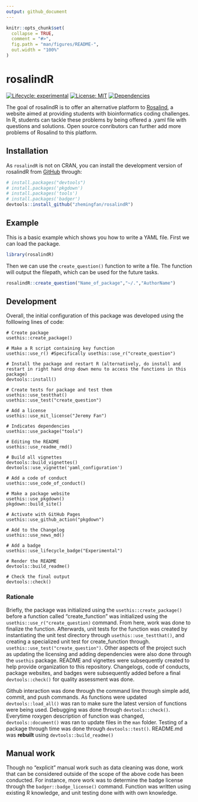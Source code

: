 ```yaml
---
output: github_document
---
```


<!-- README.md is generated from README.Rmd. Please edit that file -->

```r
knitr::opts_chunk$set(
  collapse = TRUE,
  comment = "#>",
  fig.path = "man/figures/README-",
  out.width = "100%"
)
```

# rosalindR

<!-- badges: start -->
[![Lifecycle: experimental](https://img.shields.io/badge/lifecycle-experimental-orange.svg)](https://www.tidyverse.org/lifecycle/#experimental)
[![License: MIT](https://img.shields.io/badge/license-MIT-blue.svg)](https://cran.r-project.org/web/licenses/MIT)
[![Dependencies](https://tinyverse.netlify.com/badge/rosalindR)](https://cran.r-project.org/package=rosalindR)
<!-- badges: end -->

The goal of rosalindR is to offer an alternative platform to [Rosalind](http://rosalind.info/problems/locations/), a website aimed at providing students with bioinformatics coding challenges. In R, students can tackle these problems by being offered a .yaml file with questions and solutions. Open source conributors can further add more problems of Rosalind to this platform.

## Installation

As `rosalindR` is not on CRAN, you can install the development version of rosalindR from [GitHub](https://github.com/) through:

```r
# install.packages("devtools")
# install.packages('pkgdown')
# install.packages('tools')
# install.packages('badger')
devtools::install_github("zhemingfan/rosalindR")
```

## Example

This is a basic example which shows you how to write a YAML file. First we can load the package.

```r
library(rosalindR)
```

Then we can use the `create_question()` function to write a file. The function will output the filepath, which can be used for the future tasks.
```r
rosalindR::create_question("Name_of_package","~/.","AuthorName")
```

## Development

Overall, the initial configuration of this package was developed using the folllowing lines of code: 
```r_development
# Create package
usethis::create_package()

# Make a R script containing key function
usethis::use_r() #Specifically usethis::use_r("create_question")

# Install the package and restart R (alternatively, do install and restart in right hand drop down menu to access the functions in this package)
devtools::install()

# Create tests for package and test them
usethis::use_testthat()
usethis::use_test("create_question")

# Add a license
usethis::use_mit_license("Jeremy Fan")

# Indicates dependencies
usethis::use_package("tools")

# Editing the README
usethis::use_readme_rmd()

# Build all vignettes
devtools::build_vignettes()
devtools::use_vignette('yaml_configuration')

# Add a code of conduct
usethis::use_code_of_conduct()

# Make a package website
usethis::use_pkgdown()
pkgdown::build_site()

# Activate with GitHub Pages
usethis::use_github_action("pkgdown")

# Add to the Changelog
usethis::use_news_md()

# Add a badge
usethis::use_lifecycle_badge("Experimental")

# Render the README
devtools::build_readme()

# Check the final output
devtools::check()
```

### Rationale

Briefly, the package was initialized using the `usethis::create_package()` before a function called "create_function" was initialized using the `usethis::use_r("create_question)` command. From here, work was done to finalize the function. Afterwards, unit tests for the function was created by instantiating the unit test directory through `usethis::use_testthat()`, and creating a specialized unit test for create_function through. `usethis::use_test("create_question")`. Other aspects of the project such as updating the licensing and adding dependencies were also done through the `usethis` package. README and vignettes were subsequently created to help provide organization to this repository. Changelogs, code of conducts, package websites, and badges were subsequently added before a final `devtools::check()` for quality assessment was done.

Github interaction was done through the command line through simple add, commit, and push commands. As functions were updated `devtools::load_all()` was ran to make sure the latest version of functions were being used. Debugging was done through `devtools::check()`. Everytime roxygen description of function was changed, `devtools::document()` was ran to update files in the `man` folder. Testing of a package through time was done through `devtools::test()`. README.md was **rebuilt** using `devtools::build_readme()`

## Manual work 

Though no "explicit" manual work such as data cleaning was done, work that can be considered outside of the scope of the above code has been conducted. For instance, more work was to determine the badge license through the `badger::badge_license()` command. Function was written using existing R knowledge, and unit testing done with with own knowledge. 
